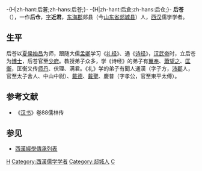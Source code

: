 -{H|zh-hant:后蒼;zh-hans:后苍;}-
-{H|zh-hant:后倉;zh-hans:后仓;}-
'''后苍'''（{{bd|？||？||catIdx=H后}}），一作'''后仓'''，[[表字|字]]'''近君'''，[[东海郡|东海郡]]郯县（今[[山东省|山东省]][[郯城县|郯城县]]）人，[[西汉|西汉]]儒学学者。
==生平==
后苍以[[夏侯始昌|夏侯始昌]]为师，跟随大儒[[孟卿|孟卿]]学习《[[礼经|礼经]]》、通《[[诗经|诗经]]》，[[汉武帝|汉武帝]]时，立后苍为[[博士|博士]]，后苍官至[[少府|少府]]。教授弟子众多，学《诗经》的弟子有[[翼奉|翼奉]]、[[蕭望之|蕭望之]]、[[匡衡|匡衡]]，匡衡又传[[师丹|师丹]]、伏理、满君。《礼》学的弟子有聞人通漢（字子方，[[沛郡|沛郡]]人，官至太子舍人、中山中尉）、[[戴德|戴德]]、[[戴聖|戴聖]]、慶普（字孝公，官至東平太傅）。

== 参考文献 ==
*《[[汉书|汉书]]》卷88儒林传
== 参见 ==
*[[西漢經學傳承列表|西漢經學傳承列表]]
{{DEFAULTSORT:H}}

[[Category:西漢少府|H]]
[[Category:西漢儒学学者|Category:西漢儒学学者]]
[[Category:郯城人|Category:郯城人]]
[[Category:后姓|C]]